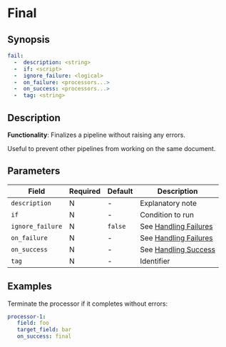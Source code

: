 # Final

## Synopsis

```yaml
fail:
  -  description: <string>
  -  if: <script>
  -  ignore_failure: <logical>
  -  on_failure: <processors...>
  -  on_success: <processors...>
  -  tag: <string>
```

## Description

**Functionality**: Finalizes a pipeline without raising any errors.

Useful to prevent other pipelines from working on the same document.

## Parameters

|Field|Required|Default|Description|
|---|---|---|---|
|`description`|N|-|Explanatory note|
|`if`|N|-|Condition to run|
|`ignore_failure`|N|`false`|See [Handling Failures](../handling-failures.mdx)|
|`on_failure`|N|-|See [Handling Failures](../handling-failures.mdx)|
|`on_success`|N|-|See [Handling Success](../handling-success.mdx)|
|`tag`|N|-|Identifier|

## Examples

Terminate the processor if it completes without errors:

```yaml
processor-1:
   field: foo
   target_field: bar
   on_success: final
```
